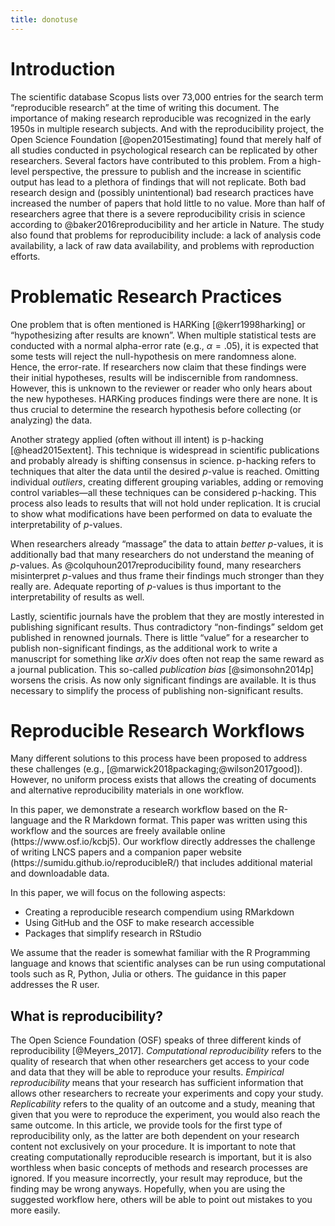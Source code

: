 ```yaml
---
title: donotuse
---
```

# Introduction

The scientific database Scopus lists over 73,000 entries for the search term "reproducible research" at the time of writing this document. The importance of making research reproducible was recognized in the early 1950s in multiple research subjects. And with the reproducibility project, the Open Science Foundation [@open2015estimating] found that merely half of all studies conducted in psychological research can be replicated by other researchers. 
Several factors have contributed to this problem. From a high-level perspective, the pressure to publish and the increase in scientific output has lead to a plethora of findings that will not replicate. Both bad research design and (possibly unintentional) bad research practices have increased the number of papers that hold little to no value. More than half of researchers agree that there is a severe reproducibility crisis in science according to @baker2016reproducibility and her article in Nature. The study also found that problems for reproducibility include: a lack of analysis code availability, a lack of raw data availability, and problems with reproduction efforts.

# Problematic Research Practices

One problem that is often mentioned is HARKing [@kerr1998harking] or "hypothesizing after results are known". When multiple statistical tests are conducted with a normal alpha-error rate (e.g., $\alpha = .05$), it is expected that some tests will reject the null-hypothesis on mere randomness alone. Hence, the error-rate. If researchers now claim that these findings were their initial hypotheses, results will be indiscernible from randomness. However, this is unknown to the reviewer or reader who only hears about the new hypotheses. HARKing produces findings were there are none. It is thus crucial to determine the research hypothesis before collecting (or analyzing) the data.

Another strategy applied (often without ill intent) is p-hacking [@head2015extent]. This technique is widespread in scientific publications and probably already is shifting consensus in science. p-hacking refers to techniques that alter the data until the desired *p*-value is reached. Omitting individual *outliers*, creating different grouping variables, adding or removing control variables---all these techniques can be considered p-hacking. This process also leads to results that will not hold under replication. It is crucial to show what modifications have been performed on data to evaluate the interpretability of *p*-values. 

When researchers already "massage" the data to attain *better* *p*-values, it is additionally bad that many researchers do not understand the meaning of *p*-values. As @colquhoun2017reproducibility found, many researchers misinterpret *p*-values and thus frame their findings much stronger than they really are.
Adequate reporting of *p*-values is thus important to the interpretability of results as well.

Lastly, scientific journals have the problem that they are mostly interested in publishing significant results. Thus contradictory "non-findings" seldom get published in renowned journals. There is little "value" for a researcher to publish non-significant findings, as the additional work to write a manuscript for something like *arXiv* does often not reap the same reward as a journal publication. This so-called *publication bias* [@simonsohn2014p] worsens the crisis. As now only significant findings are available. It is thus necessary to simplify the process of publishing non-significant results.


# Reproducible Research Workflows
Many different solutions to this process have been proposed to address these challenges (e.g., [@marwick2018packaging;@wilson2017good]). However, no uniform process exists that allows the creating of documents and alternative reproducibility materials in one workflow. 

In this paper, we demonstrate a research workflow based on the R-language and the R Markdown format. This paper was written using this workflow and the sources are freely available online (https://www.osf.io/kcbj5). Our workflow directly addresses the challenge of writing LNCS papers and a companion paper website (https://sumidu.github.io/reproducibleR/) that includes additional material and downloadable data.



In this paper, we will focus on the following aspects:

* Creating a reproducible research compendium using RMarkdown
* Using GitHub and the OSF to make research accessible
* Packages that simplify research in RStudio

We assume that the reader is somewhat familiar with the R Programming language and knows that scientific analyses can be run using computational tools such as R, Python, Julia or others. The guidance in this paper addresses the R user.

## What is reproducibility?
The Open Science Foundation (OSF) speaks of three different kinds of reproducibility [@Meyers_2017]. *Computational reproducibility* refers to the quality of research that when other researchers get access to your code and data that they will be able to reproduce your results. *Empirical reproducibility* means that your research has sufficient information that allows other researchers to recreate your experiments and copy your study. *Replicability* refers to the quality of an outcome and a study, meaning that given that you were to reproduce the experiment, you would also reach the same outcome. In this article, we provide tools for the first type of reproducibility only, as the latter are both dependent on your research content not exclusively on your procedure. It is important to note that creating computationally reproducible research is important, but it is also worthless when basic concepts of methods and research processes are ignored. 
If you measure incorrectly, your result may reproduce, but the finding may be wrong anyways. 
Hopefully, when you are using the suggested workflow here, others will be able to point out mistakes to you more easily.
